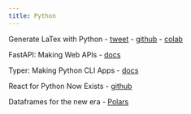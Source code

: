 ```yaml
---
title: Python
---
```


Generate LaTex with Python
- [tweet](https://twitter.com/AlphaSignalAI/status/1627812813115691008?s=20)
- [github](https://t.co/RT3s4nlWRA)
- [colab](https://colab.research.google.com/drive/1MuiawKpVIZ12MWwyYuzZHmbKThdM5wNJ?usp=sharing)

FastAPI: Making Web APIs
- [docs](https://fastapi.tiangolo.com/#create-it)

Typer: Making Python CLI Apps
- [docs](https://typer.tiangolo.com/)

React for Python Now Exists
- [github](https://github.com/reactive-python/reactpy)

Dataframes for the new era
- [Polars](https://pola.rs/)